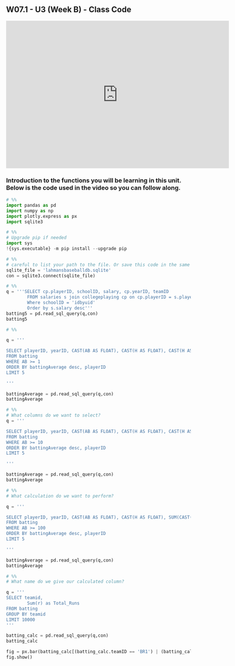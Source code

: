 ## W07.1 - U3 (Week B) - Class Code

```{=html}
<iframe id="kaltura_player" src="https://cdnapisec.kaltura.com/p/1157612/sp/115761200/embedIframeJs/uiconf_id/41338032/partner_id/1157612?iframeembed=true&playerId=kaltura_player&entry_id=1_krp9ct2r&flashvars[localizationCode]=en&amp;flashvars[sideBarContainer.plugin]=true&amp;flashvars[sideBarContainer.position]=left&amp;flashvars[sideBarContainer.clickToClose]=true&amp;flashvars[chapters.plugin]=true&amp;flashvars[chapters.layout]=vertical&amp;flashvars[chapters.thumbnailRotator]=false&amp;flashvars[streamSelector.plugin]=true&amp;flashvars[EmbedPlayer.SpinnerTarget]=videoHolder&amp;flashvars[dualScreen.plugin]=true&amp;flashvars[Kaltura.addCrossoriginToIframe]=true&amp;&wid=1_gd2vefwz" width="608" height="402" allowfullscreen webkitallowfullscreen mozAllowFullScreen allow="autoplay *; fullscreen *; encrypted-media *" sandbox="allow-downloads allow-forms allow-same-origin allow-scripts allow-top-navigation allow-pointer-lock allow-popups allow-modals allow-orientation-lock allow-popups-to-escape-sandbox allow-presentation allow-top-navigation-by-user-activation" frameborder="0" title="W07"></iframe>
```

### Introduction to the functions you will be learning in this unit. Below is the code used in the video so you can follow along.

```python
# %%
import pandas as pd 
import numpy as np
import plotly.express as px
import sqlite3
```

```python
# %%
# Upgrade pip if needed
import sys
!{sys.executable} -m pip install --upgrade pip
```

```python
# %%
# careful to list your path to the file. Or save this code in the same folder as the sqlite file.
sqlite_file = 'lahmansbaseballdb.sqlite'
con = sqlite3.connect(sqlite_file)
```

```python
# %%
q = '''SELECT cp.playerID, schoolID, salary, cp.yearID, teamID 
        FROM salaries s join collegeplaying cp on cp.playerID = s.playerID 
        Where schoolID = 'idbyuid'
        Order by s.salary desc'''
batting5 = pd.read_sql_query(q,con)
batting5
```

```python
# %%

q = '''

SELECT playerID, yearID, CAST(AB AS FLOAT), CAST(H AS FLOAT), CAST(H AS FLOAT)/ CAST(AB AS FLOAT) as battingAverage
FROM batting
WHERE AB >= 1
ORDER BY battingAverage desc, playerID
LIMIT 5

'''

battingAverage = pd.read_sql_query(q,con)
battingAverage

```

```python
# %%
# What columns do we want to select?
q = '''

SELECT playerID, yearID, CAST(AB AS FLOAT), CAST(H AS FLOAT), CAST(H AS FLOAT)/ CAST(AB AS FLOAT) as battingAverage
FROM batting
WHERE AB >= 10
ORDER BY battingAverage desc, playerID
LIMIT 5

'''

battingAverage = pd.read_sql_query(q,con)
battingAverage
```

```python
# %%
# What calculation do we want to perform?

q = '''

SELECT playerID, yearID, CAST(AB AS FLOAT), CAST(H AS FLOAT), SUM(CAST(H AS FLOAT))/ SUM(CAST(AB AS FLOAT)) as battingAverage
FROM batting
WHERE AB >= 100
ORDER BY battingAverage desc, playerID
LIMIT 5

'''

battingAverage = pd.read_sql_query(q,con)
battingAverage
```

```python
# %%
# What name do we give our calculated column?

q = '''
SELECT teamid, 
        Sum(r) as Total_Runs
FROM batting
GROUP BY teamid
LIMIT 10000
'''

batting_calc = pd.read_sql_query(q,con)
batting_calc

fig = px.bar(batting_calc[(batting_calc.teamID == 'BR1') | (batting_calc.teamID == 'BRF')], x='teamID', y='Total_Runs', title='Total Runs by Team')
fig.show()
```

